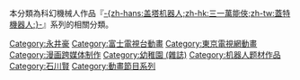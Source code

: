 本分類為科幻機械人作品『[[蓋特機器人|-{zh-hans:盖塔机器人;zh-hk:三一萬能俠;zh-tw:蓋特機器人;}-]]』系列的相關分類。

[[Category:永井豪|Category:永井豪]]
[[Category:富士電視台動畫|Category:富士電視台動畫]]
[[Category:東京電視網動畫|Category:東京電視網動畫]]
[[Category:漫画跨媒体制作|Category:漫画跨媒体制作]]
[[Category:幼稚園_(雜誌)|Category:幼稚園 (雜誌)]]
[[Category:机器人题材作品|Category:机器人题材作品]]
[[Category:石川賢|Category:石川賢]]
[[Category:動畫節目系列|Category:動畫節目系列]]